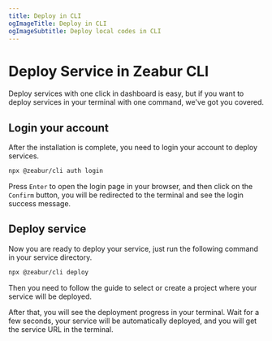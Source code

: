 ```yaml
---
title: Deploy in CLI
ogImageTitle: Deploy in CLI
ogImageSubtitle: Deploy local codes in CLI
---
```


# Deploy Service in Zeabur CLI

Deploy services with one click in dashboard is easy, but if you want to deploy services in your terminal with one command, we've got you covered.

## Login your account

After the installation is complete, you need to login your account to deploy services.

```bash
npx @zeabur/cli auth login
```

Press `Enter` to open the login page in your browser, and then click on the `Confirm` button, you will be redirected to the terminal and see the login success message.

## Deploy service

Now you are ready to deploy your service, just run the following command in your service directory.

```bash
npx @zeabur/cli deploy
```

Then you need to follow the guide to select or create a project where your service will be deployed.

After that, you will see the deployment progress in your terminal. Wait for a few seconds, your service will be automatically deployed, and you will get the service URL in the terminal.

